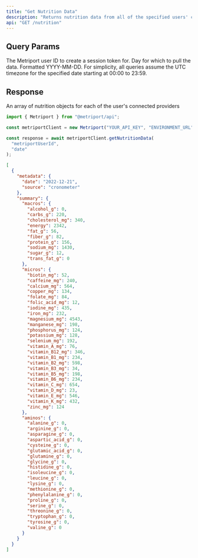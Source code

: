 ```yaml
---
title: "Get Nutrition Data"
description: "Returns nutrition data from all of the specified users' connected providers."
api: "GET /nutrition"
---
```


## Query Params

<ParamField query="userId" type="string" required>
  The Metriport user ID to create a session token for.
</ParamField>

<ParamField query="date" type="string" required>
  Day for which to pull the data. Formatted YYYY-MM-DD.

  <Info>
    For simplicity, all queries assume the UTC timezone for the specified date
    starting at 00:00 to 23:59.
  </Info>
</ParamField>

## Response

<ResponseField name="nutrition" type="Nutrition[]">
  An array of nutrition objects for each of the user's connected providers
</ResponseField>

<ResponseExample>

```javascript Metriport SDK
import { Metriport } from "@metriport/api";

const metriportClient = new Metriport("YOUR_API_KEY", "ENVIRONMENT_URL");

const response = await metriportClient.getNutritionData(
  "metriportUserId",
  "date"
);
```

</ResponseExample>

```json
[
  {
    "metadata": {
      "date": "2022-12-21",
      "source": "cronometer"
    },
    "summary": {
      "macros": {
        "alcohol_g": 0,
        "carbs_g": 220,
        "cholesterol_mg": 340,
        "energy": 2342,
        "fat_g": 56,
        "fiber_g": 82,
        "protein_g": 156,
        "sodium_mg": 1430,
        "sugar_g": 12,
        "trans_fat_g": 0
      },
      "micros": {
        "biotin_mg": 52,
        "caffeine_mg": 240,
        "calcium_mg": 564,
        "copper_mg": 134,
        "folate_mg": 84,
        "folic_acid_mg": 12,
        "iodine_mg": 435,
        "iron_mg": 232,
        "magnesium_mg": 4543,
        "manganese_mg": 198,
        "phosphorus_mg": 124,
        "potassium_mg": 128,
        "selenium_mg": 192,
        "vitamin_A_mg": 76,
        "vitamin_B12_mg": 346,
        "vitamin_B1_mg": 234,
        "vitamin_B2_mg": 598,
        "vitamin_B3_mg": 34,
        "vitamin_B5_mg": 198,
        "vitamin_B6_mg": 234,
        "vitamin_C_mg": 654,
        "vitamin_D_mg": 23,
        "vitamin_E_mg": 546,
        "vitamin_K_mg": 432,
        "zinc_mg": 124
      },
      "aminos": {
        "alanine_g": 0,
        "arginine_g": 0,
        "asparagine_g": 0,
        "aspartic_acid_g": 0,
        "cysteine_g": 0,
        "glutamic_acid_g": 0,
        "glutamine_g": 0,
        "glycine_g": 0,
        "histidine_g": 0,
        "isoleucine_g": 0,
        "leucine_g": 0,
        "lysine_g": 0,
        "methionine_g": 0,
        "phenylalanine_g": 0,
        "proline_g": 0,
        "serine_g": 0,
        "threonine_g": 0,
        "tryptophan_g": 0,
        "tyrosine_g": 0,
        "valine_g": 0
      }
    }
  }
]
```
